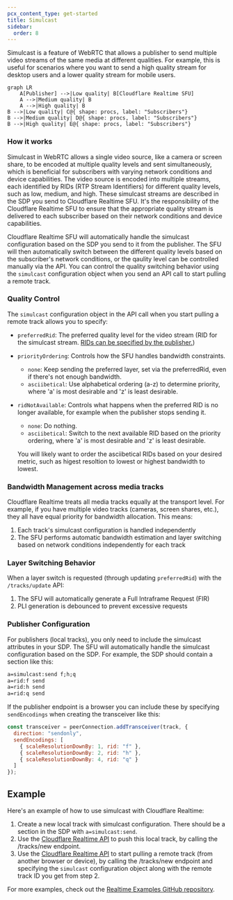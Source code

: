 ```yaml
---
pcx_content_type: get-started
title: Simulcast
sidebar:
  order: 8
---
```


Simulcast is a feature of WebRTC that allows a publisher to send multiple video streams of the same media at different qualities. For example, this is useful for scenarios where you want to send a high quality stream for desktop users and a lower quality stream for mobile users.

```mermaid
graph LR
    A[Publisher] -->|Low quality| B[Cloudflare Realtime SFU]
    A -->|Medium quality| B
    A -->|High quality| B
B -->|Low quality| C@{ shape: procs, label: "Subscribers"}
B -->|Medium quality| D@{ shape: procs, label: "Subscribers"}
B -->|High quality| E@{ shape: procs, label: "Subscribers"}
```

### How it works

Simulcast in WebRTC allows a single video source, like a camera or screen share, to be encoded at multiple quality levels and sent simultaneously, which is beneficial for subscribers with varying network conditions and device capabilities. The video source is encoded into multiple streams, each identified by RIDs (RTP Stream Identifiers) for different quality levels, such as low, medium, and high. These simulcast streams are described in the SDP you send to Cloudflare Realtime SFU. It's the responsibility of the Cloudflare Realtime SFU to ensure that the appropriate quality stream is delivered to each subscriber based on their network conditions and device capabilities.

Cloudflare Realtime SFU will automatically handle the simulcast configuration based on the SDP you send to it from the publisher. The SFU will then automatically switch between the different quality levels based on the subscriber's network conditions, or the qaulity level can be controlled manually via the API. You can control the quality switching behavior using the `simulcast` configuration object when you send an API call to start pulling a remote track.

### Quality Control

The `simulcast` configuration object in the API call when you start pulling a remote track allows you to specify:

- `preferredRid`: The preferred quality level for the video stream (RID for the simulcast stream. [RIDs can be specified by the publisher.](https://developer.mozilla.org/en-US/docs/Web/API/RTCRtpSender/setParameters#encodings))
- `priorityOrdering`: Controls how the SFU handles bandwidth constraints.
  - `none`: Keep sending the preferred layer, set via the preferredRid, even if there's not enough bandwidth.
  - `asciibetical`: Use alphabetical ordering (a-z) to determine priority, where 'a' is most desirable and 'z' is least desirable.
- `ridNotAvailable`: Controls what happens when the preferred RID is no longer available, for example when the publisher stops sending it.
  - `none`: Do nothing.
  - `asciibetical`: Switch to the next available RID based on the priority ordering, where 'a' is most desirable and 'z' is least desirable.

  You will likely want to order the asciibetical RIDs based on your desired metric, such as higest resoltion to lowest or highest bandwidth to lowest.

### Bandwidth Management across media tracks

Cloudflare Realtime treats all media tracks equally at the transport level. For example, if you have multiple video tracks (cameras, screen shares, etc.), they all have equal priority for bandwidth allocation. This means:

1. Each track's simulcast configuration is handled independently
1. The SFU performs automatic bandwidth estimation and layer switching based on network conditions independently for each track

### Layer Switching Behavior

When a layer switch is requested (through updating `preferredRid`) with the `/tracks/update` API:

1. The SFU will automatically generate a Full Intraframe Request (FIR)
2. PLI generation is debounced to prevent excessive requests

### Publisher Configuration

For publishers (local tracks), you only need to include the simulcast attributes in your SDP. The SFU will automatically handle the simulcast configuration based on the SDP. For example, the SDP should contain a section like this:

```txt
a=simulcast:send f;h;q
a=rid:f send
a=rid:h send
a=rid:q send
```

If the publisher endpoint is a browser you can include these by specifying `sendEncodings` when creating the transceiver like this:

```js
const transceiver = peerConnection.addTransceiver(track, {
  direction: "sendonly",
  sendEncodings: [
    { scaleResolutionDownBy: 1, rid: "f" },
    { scaleResolutionDownBy: 2, rid: "h" },
    { scaleResolutionDownBy: 4, rid: "q" }
  ]
});
```

## Example

Here's an example of how to use simulcast with Cloudflare Realtime:

1. Create a new local track with simulcast configuration. There should be a section in the SDP with `a=simulcast:send`.
2. Use the [Cloudflare Realtime API](/realtime/https-api) to push this local track, by calling the /tracks/new endpoint.
3. Use the [Cloudflare Realtime API](/realtime/https-api) to start pulling a remote track (from another browser or device), by calling the /tracks/new endpoint and specifying the `simulcast` configuration object along with the remote track ID you get from step 2.

For more examples, check out the [Realtime Examples GitHub repository](https://github.com/cloudflare/calls-examples/tree/main/simulcast).
